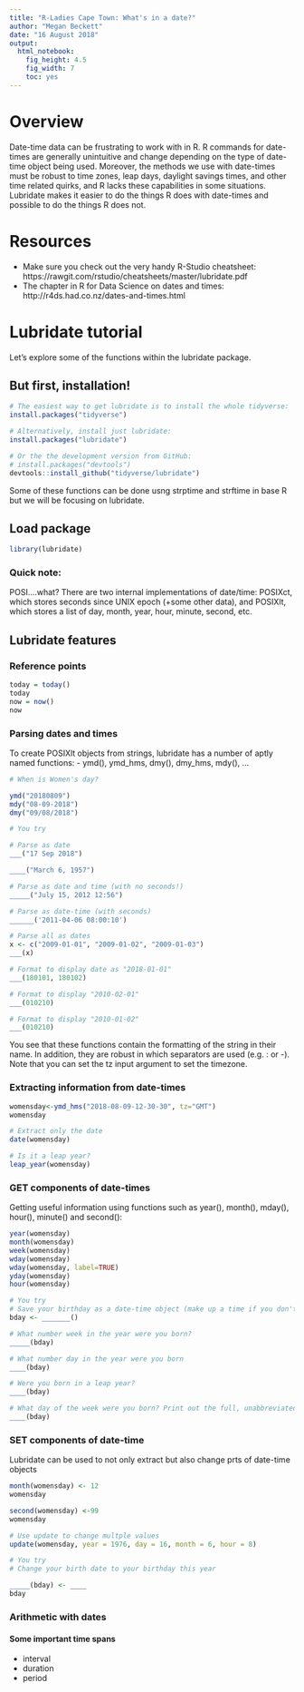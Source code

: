```yaml
---
title: "R-Ladies Cape Town: What's in a date?"
author: "Megan Beckett"
date: "16 August 2018"
output:
  html_notebook:
    fig_height: 4.5
    fig_width: 7
    toc: yes
---
```

# Overview
Date-time data can be frustrating to work with in R. R commands for date-times are generally unintuitive and change depending on the type of date-time object being used. Moreover, the methods we use with date-times must be robust to time zones, leap days, daylight savings times, and other time related quirks, and R lacks these capabilities in some situations. Lubridate makes it easier to do the things R does with date-times and possible to do the things R does not.

# Resources
- Make sure you check out the very handy R-Studio cheatsheet: https://rawgit.com/rstudio/cheatsheets/master/lubridate.pdf
- The chapter in R for Data Science on dates and times: http://r4ds.had.co.nz/dates-and-times.html

# Lubridate tutorial
Let's explore some of the functions within the lubridate package.

## But first, installation!
```r
# The easiest way to get lubridate is to install the whole tidyverse:
install.packages("tidyverse")

# Alternatively, install just lubridate:
install.packages("lubridate")

# Or the the development version from GitHub:
# install.packages("devtools")
devtools::install_github("tidyverse/lubridate")
```

Some of these functions can be done usng strptime and strftime in base R but we will be focusing on lubridate.

## Load package
```r
library(lubridate)
```
### Quick note:
POSI....what?
There are two internal implementations of date/time: POSIXct, which stores seconds since UNIX epoch (+some other data), and POSIXlt, which stores a list of day, month, year, hour, minute, second, etc.

## Lubridate features
### Reference points
```r
today = today()
today
now = now()
now
```

### Parsing dates and times
To create POSIXlt objects from strings, lubridate has a number of aptly named functions:
- ymd(), ymd_hms, dmy(), dmy_hms, mdy(), …

```r
# When is Women's day?

ymd("20180809")
mdy("08-09-2018")
dmy("09/08/2018")
```

```r
# You try

# Parse as date
___("17 Sep 2018")

____("March 6, 1957")

# Parse as date and time (with no seconds!)
_____("July 15, 2012 12:56")

# Parse as date-time (with seconds)
______('2011-04-06 08:00:10')

# Parse all as dates
x <- c("2009-01-01", "2009-01-02", "2009-01-03")
___(x)

# Format to display date as "2018-01-01"
___(180101, 180102)

# Format to display "2010-02-01"
___(010210)

# Format to display "2010-01-02"
___(010210)

```
You see that these functions contain the formatting of the string in their name. In addition, they are robust in which separators are used (e.g. : or  -). Note that you can set the tz input argument to set the timezone.

### Extracting information from date-times

```r
womensday<-ymd_hms("2018-08-09-12-30-30", tz="GMT")
womensday

# Extract only the date
date(womensday)

# Is it a leap year?
leap_year(womensday)
```

### GET components of date-times
Getting useful information using functions such as year(), month(), mday(), hour(), minute() and second():

```r
year(womensday)
month(womensday)
week(womensday)
wday(womensday)
wday(womensday, label=TRUE)
yday(womensday)
hour(womensday)

```
```r
# You try
# Save your birthday as a date-time object (make up a time if you don't know!)
bday <- _______()

# What number week in the year were you born?
_____(bday)

# What number day in the year were you born
____(bday)

# Were you born in a leap year?
____(bday)

# What day of the week were you born? Print out the full, unabbreviated weekday
____(bday)


```

### SET components of date-time
Lubridate can be used to not only extract but also change prts of date-time objects

```r
month(womensday) <- 12
womensday

second(womensday) <-99
womensday

# Use update to change multple values
update(womensday, year = 1976, day = 16, month = 6, hour = 8)

```

```r
# You try
# Change your birth date to your birthday this year

_____(bday) <- ____
bday

```

### Arithmetic with dates
#### Some important time spans
- interval
- duration
- period




